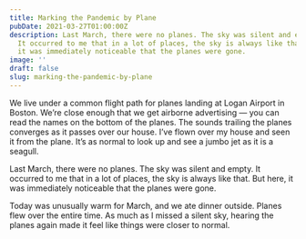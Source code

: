 ```yaml
---
title: Marking the Pandemic by Plane
pubDate: 2021-03-27T01:00:00Z
description: Last March, there were no planes. The sky was silent and empty.
  It occurred to me that in a lot of places, the sky is always like that. But here,
  it was immediately noticeable that the planes were gone.
image: ''
draft: false
slug: marking-the-pandemic-by-plane
---
```

We live under a common flight path for planes landing at Logan Airport in Boston. We’re close enough that we get airborne advertising — you can read the names on the bottom of the planes. The sounds trailing the planes converges as it passes over our house. I’ve flown over my house and seen it from the plane. It’s as normal to look up and see a jumbo jet as it is a seagull.

Last March, there were no planes. The sky was silent and empty. It occurred to me that in a lot of places, the sky is always like that. But here, it was immediately noticeable that the planes were gone.

Today was unusually warm for March, and we ate dinner outside. Planes flew over the entire time. As much as I missed a silent sky, hearing the planes again made it feel like things were closer to normal.